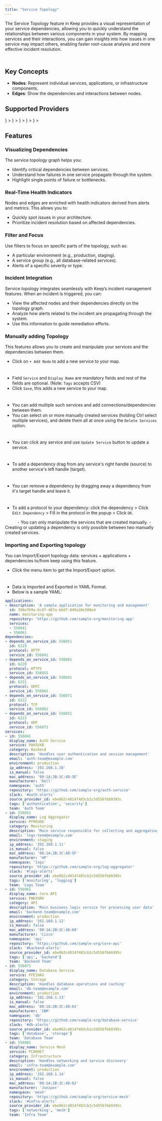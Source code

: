 ```yaml
---
title: "Service Topology"
---
```


The Service Topology feature in Keep provides a visual representation of your service dependencies, allowing you to quickly understand the relationships between various components in your system. By mapping services and their interactions, you can gain insights into how issues in one service may impact others, enabling faster root-cause analysis and more effective incident resolution.

<Frame width="100" height="200">
  <img height="10" src="/images/topology/servicetopology.png" />
</Frame>

## Key Concepts

- **Nodes**: Represent individual services, applications, or infrastructure components.
- **Edges**: Show the dependencies and interactions between nodes.

## Supported Providers

<CardGroup cols={3}>
  <Card
    title="Datadog"
    href="/providers/documentation/datadog-provider"
    icon={
      <img src="https://img.logo.dev/datadoghq.com?token=pk_dfXfZBoKQMGDTIgqu7LvYg" />
    }
  ></Card>
  <Card
    title="Pagerduty"
    href="/providers/documentation/pagerduty-provider"
    icon={
      <img src="https://img.logo.dev/pagerduty.com?token=pk_dfXfZBoKQMGDTIgqu7LvYg" />
    }
  ></Card>
  <Card
    title="ArgoCD"
    href="/providers/documentation/argocd-provider"
    icon={
      <img src="https://img.logo.dev/argoproj.github.io?token=pk_dfXfZBoKQMGDTIgqu7LvYg" />
    }
  ></Card>
  <Card
    title="Cilium"
    href="/providers/documentation/cilium-provider"
    icon={
      <img src="https://img.logo.dev/cilium.io?token=pk_dfXfZBoKQMGDTIgqu7LvYg" />
    }
  ></Card>
  <Card
    title="Service Now"
    href="/providers/documentation/service-now-provider"
    icon={
      <img src="https://img.logo.dev/servicenow.com?token=pk_dfXfZBoKQMGDTIgqu7LvYg" />
    }
  ></Card>
</CardGroup>

## Features

### Visualizing Dependencies

The service topology graph helps you:

- Identify critical dependencies between services.
- Understand how failures in one service propagate through the system.
- Highlight single points of failure or bottlenecks.

### Real-Time Health Indicators

Nodes and edges are enriched with health indicators derived from alerts and metrics. This allows you to:

- Quickly spot issues in your architecture.
- Prioritize incident resolution based on affected dependencies.

### Filter and Focus

Use filters to focus on specific parts of the topology, such as:

- A particular environment (e.g., production, staging).
- A service group (e.g., all database-related services).
- Alerts of a specific severity or type.

### Incident Integration

Service topology integrates seamlessly with Keep’s incident management features. When an incident is triggered, you can:

- View the affected nodes and their dependencies directly on the topology graph.
- Analyze how alerts related to the incident are propagating through the system.
- Use this information to guide remediation efforts.


### Manually adding Topology

This features allows you to create and manipulate your services and the dependencies between them.

- Click on `+ Add Node` to add a new service to your map.
<Frame width="100" height="200">
  <img height="10" src="/images/topology/topology_add_node.png" />
</Frame>

- Field `Service` and `Display Name` are mandatory fields and rest of the fields are optional. (Note: `Tags` accepts CSV)
- Click `Save`, this adds a new service to your map.
<Frame width="100" height="200">
  <img height="10" src="/images/topology/topology_sidebar_add.png" />
</Frame>

- You can add multiple such services and add connections/dependencies between them.
- You can select on or more manually created services (holding Ctrl select multiple services), and delete them all at once using the `Delete Services` option.
<Frame width="100" height="200">
  <img height="10" src="/images/topology/topology_delete_services.png" />
</Frame>

- You can click any service and use `Update Service` button to update a service.
<Frame width="100" height="200">
  <img height="10" src="/images/topology/topology_update_service.png" />
</Frame>

- To add a dependency drag from any service's right handle (source) to another service's left handle (target).
<Frame width="100" height="200">
  <img height="10" src="/images/topology/topology_add_connection.png" />
</Frame>

- You can remove a dependency by dragging away a dependency from it's target handle and leave it.
<Frame width="100" height="200">
  <img height="10" src="/images/topology/topology_delete_dependency.png" />
</Frame>

- To add a protocol to your dependency: click the dependency > Click `Edit Dependency` > Fill in the protocol in the popup > Click `OK`.
<Frame width="100" height="200">
  <img height="10" src="/images/topology/topology_edit_dependency.png" />
</Frame>
<Frame width="100" height="200">
  <img height="10" src="/images/topology/topology_add_protocol.png" />
</Frame>
<Frame width="100" height="200">
  <img height="10" src="/images/topology/topology_protocol_added.png" />
</Frame>

<Note>
- You can only manipulate the services that are created manually.
- Creating or updating a dependency is only possible between two manually created services.
</Note>


### Importing and Exporting topology

You can Import/Export topology data: services + applications + dependencies to/from keep using this feature.

- Click the menu item to get the Import/Export option.
<Frame width="100" height="200">
  <img height="10" src="/images/topology/topology_import_export.png" />
</Frame>

- Data is Imported and Exported in YAML Format.
- Below is a sample YAML:
```yaml
applications:
- description: 'A sample application for monitoring and management'
  id: 398e7b9a-bc0f-487a-b6d7-049a16e500e4
  name: monitoring-app
  repository: 'https://github.com/sample-org/monitoring-app'
  services:
  - 556041
  - 556061
dependencies:
- depends_on_service_id: 556051
  id: 6219
  protocol: HTTP
  service_id: 556041
- depends_on_service_id: 556081
  id: 6220
  protocol: HTTPS
  service_id: 556051
- depends_on_service_id: 556041
  id: 6221
  protocol: GRPC
  service_id: 556061
- depends_on_service_id: 556071
  id: 6222
  protocol: TCP
  service_id: 556061
- depends_on_service_id: 556051
  id: 6223
  protocol: UDP
  service_id: 556071
services:
- id: 556041
  display_name: Auth Service
  service: PAH3VXB
  category: Backend
  description: 'Handles user authentication and session management'
  email: 'auth-team@example.com'
  environment: production
  ip_address: '192.168.1.10'
  is_manual: false
  mac_address: '00:1A:2B:3C:4D:5E'
  manufacturer: 'Dell'
  namespace: 'auth'
  repository: 'https://github.com/sample-org/auth-service'
  slack: '#auth-alerts'
  source_provider_id: ebe062c4814f483cb2c5d556fbb9395c
  tags: ['authentication', 'security']
  team: 'Auth Team'
- id: 556051
  display_name: Log Aggregator
  service: PFRKUOO
  category: Monitoring
  description: 'Main service responsible for collecting and aggregating logs'
  email: 'logs-team@example.com'
  environment: staging
  ip_address: '192.168.1.11'
  is_manual: false
  mac_address: '00:1A:2B:3C:4D:5F'
  manufacturer: 'HP'
  namespace: 'logs'
  repository: 'https://github.com/sample-org/log-aggregator'
  slack: '#logs-alerts'
  source_provider_id: ebe062c4814f483cb2c5d556fbb9395c
  tags: ['monitoring', 'logging']
  team: 'Logs Team'
- id: 556061
  display_name: Core API
  service: PWKXGRK
  category: API
  description: 'Main business logic service for processing user data'
  email: 'backend-team@example.com'
  environment: production
  ip_address: '192.168.1.12'
  is_manual: false
  mac_address: '00:1A:2B:3C:4D:60'
  manufacturer: 'Cisco'
  namespace: 'api'
  repository: 'https://github.com/sample-org/core-api'
  slack: '#backend-alerts'
  source_provider_id: ebe062c4814f483cb2c5d556fbb9395c
  tags: ['api', 'backend']
  team: 'Backend Team'
- id: 556071
  display_name: Database Service
  service: PFEIHAU
  category: Storage
  description: 'Handles database operations and caching'
  email: 'db-team@example.com'
  environment: production
  ip_address: '192.168.1.13'
  is_manual: false
  mac_address: '00:1A:2B:3C:4D:61'
  manufacturer: 'IBM'
  namespace: 'db'
  repository: 'https://github.com/sample-org/database-service'
  slack: '#db-alerts'
  source_provider_id: ebe062c4814f483cb2c5d556fbb9395c
  tags: ['database', 'storage']
  team: 'Database Team'
- id: 556081
  display_name: Service Mesh
  service: PC8HHE7
  category: Infrastructure
  description: 'Handles networking and service discovery'
  email: 'infra-team@example.com'
  environment: production
  ip_address: '192.168.1.14'
  is_manual: false
  mac_address: '00:1A:2B:3C:4D:62'
  manufacturer: 'Juniper'
  namespace: 'mesh'
  repository: 'https://github.com/sample-org/service-mesh'
  slack: '#infra-alerts'
  source_provider_id: ebe062c4814f483cb2c5d556fbb9395c
  tags: ['networking', 'mesh']
  team: 'Infra Team'
```